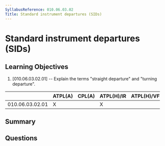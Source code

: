 ```yaml
---
SyllabusReference: 010.06.03.02
Title: Standard instrument departures (SIDs)
---
```


# Standard instrument departures (SIDs)

## Learning Objectives

1. [010.06.03.02.01] -- Explain the terms "straight departure" and "turning
   departure".

|                 | ATPL(A) | CPL(A) | ATPL(H)/IR | ATPL(H)/VFR | CPL(H) | IR  | CBIR(A) |
| --------------- | ------- | ------ | ---------- | ----------- | ------ | --- | ------- |
| 010.06.03.02.01 | X       |        | X          |             |        | X   | X       |

## Summary

## Questions
